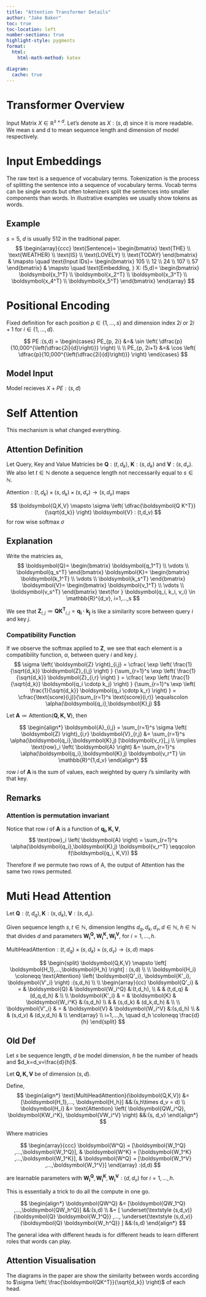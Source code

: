 ```yaml
---
title: "Attention Transformer Details"
author: "Jake Baker"
toc: true
toc-location: left
number-sections: true
highlight-style: pygments
format: 
  html: 
    html-math-method: katex

diagram:
  cache: true
---
```


# Transformer Overview


Input Matrix 
$X \in \mathbb{R}^{s \times d}$. Let's denote as 
$X : (s,d)$ since it is more readable. We mean s and d to mean sequence length and dimension of model respectively.

# Input Embeddings
The raw text is a sequence of vocabulary terms. Tokenization is the process of splitting the sentence into a sequence of vocabulary terms. Vocab terms can be single words but often tokenizers split the sentences into smaller components than words. In illustrative examples we usually show tokens as words.

## Example
$s=5$, $d$ is usually 512 in the traditional paper.
$$
\begin{array}{ccc}
\text{Sentence}=
\begin{bmatrix}
\text{THE} \\
\text{WEATHER} \\
\text{IS} \\
\text{LOVELY} \\
\text{TODAY}
\end{bmatrix} &
\mapsto
\quad
\text{Input IDs}=
\begin{bmatrix}
105 \\
12 \\
24 \\
107 \\
57
\end{bmatrix} &
\mapsto
\quad
\text{Embedding, } X: (5,d)=
\begin{bmatrix}
\boldsymbol{x_1^T} \\
\boldsymbol{x_2^T} \\
\boldsymbol{x_3^T} \\
\boldsymbol{x_4^T} \\
\boldsymbol{x_5^T}
\end{bmatrix}
\end{array}
$$

# Positional Encoding
Fixed definition for each position 
$p \in \left\{1,...,s \right\}$
and dimension index 
$2i \text{ or } 2i+1 \text{ for } i \in \left\{1,...,d \right\}$.

$$
PE :(s,d)  =
\begin{cases} 
PE_{p, 2i}     &=&   \sin \left( \dfrac{p}{10,000^{\left(\dfrac{2i}{d}\right)}} \right)
\\
\\
PE_{p, 2i+1}   &=&   \cos \left( \dfrac{p}{10,000^{\left(\dfrac{2i}{d}\right)}} \right)
\end{cases}
$$

## Model Input
Model recieves $X + PE : (s,d)$

# Self Attention
This mechanism is what changed everything.

## Attention Definition

Let Query, Key and Value Matricies be $\boldsymbol{Q}:(t,d_k)$, $\boldsymbol{K}:(s,d_k)$ and $\boldsymbol{V}:(s,d_v)$. We also let $t \in \mathbb{N}$ denote a sequence length not neccessarily equal to $s \in \mathbb{N}$.

::: {#def-Attention}
$\text{Attention}: (t,d_k) \times (s,d_k) \times (s,d_v) \to (s,d_v)$ maps

$$
\boldsymbol{Q,K,V} \mapsto
\sigma \left( \dfrac{\boldsymbol{Q K^T}}{\sqrt{d_k}} \right) \boldsymbol{V}
: (t,d_v)
$$
for row wise softmax $\sigma$
:::


## Explanation

Write the matricies as,
$$
\boldsymbol{Q}=
\begin{bmatrix}
   \boldsymbol{q_1^T}   \\
   \vdots   \\
   \boldsymbol{q_s^T} 
\end{bmatrix}
\boldsymbol{K}=
\begin{bmatrix}
   \boldsymbol{k_1^T}   \\
   \vdots   \\
   \boldsymbol{k_s^T} 
\end{bmatrix}
\boldsymbol{V}=
\begin{bmatrix}
   \boldsymbol{v_1^T}   \\
   \vdots   \\
   \boldsymbol{v_s^T} 
\end{bmatrix}
\text{for }
\boldsymbol{q_i, k_i, v_i} \in \mathbb{R}^{d_v}, i=1,...,s
$$


We see that 
$\boldsymbol{Z}_{i,j}\coloneqq \boldsymbol{QK^T}_{i,j} = \boldsymbol{q_i \cdotp k_j}$
is like a similarity score between query $i$ and key $j$.

### Compatibility Function

If we observe the softmax applied to $\boldsymbol{Z}$, we see that each element is a compatibility function, $\alpha$, between query $i$ and key $j$.
$$
\sigma \left( \boldsymbol{Z} \right)_{i,j} = 
\cfrac{
   \exp \left( \frac{1}{\sqrt{d_k}} \boldsymbol{Z}_{i,j} \right)
   }
   {\sum_{r=1}^s \exp \left( \frac{1}{\sqrt{d_k}} \boldsymbol{Z}_{i,r} \right)
   } = 
\cfrac{
   \exp \left( \frac{1}{\sqrt{d_k}} \boldsymbol{q_i \cdotp k_j} \right)
   }
   {\sum_{r=1}^s \exp \left( \frac{1}{\sqrt{d_k}} \boldsymbol{q_i \cdotp k_r} \right)
   } = 
\cfrac{\text{score}(i,j)}{\sum_{r=1}^s \text{score}(i,r)}
\equalscolon 
\alpha(\boldsymbol{q_i},\boldsymbol{K},j)
$$

Let 
$\boldsymbol{A} \coloneqq \text{Attention}(\boldsymbol{Q,K,V})$, then

$$
\begin{align*}
\boldsymbol{A}_{i,j} 
= \sum_{r=1}^s \sigma \left( \boldsymbol{Z} \right)_{i,r}  \boldsymbol{V}_{r,j}
&= \sum_{r=1}^s \alpha(\boldsymbol{q_i},\boldsymbol{K},j) [\boldsymbol{v_r}]_j
\\
\implies
\text{row}_i \left( \boldsymbol{A} \right)
&= \sum_{r=1}^s \alpha(\boldsymbol{q_i},\boldsymbol{K},j) \boldsymbol{v_r^T}
\in \mathbb{R}^{1,d_v}
\end{align*}
$$

row $i$ of $\boldsymbol{A}$ is the sum of values, each weighted by query $i$'s similarity with that key.

## Remarks

### Attention is permutation invariant
Notice that row $i$ of $\boldsymbol{A}$ is a function of $\boldsymbol{q_i, K,V}$,
$$
\text{row}_i \left( \boldsymbol{A} \right) =
\sum_{r=1}^s \alpha(\boldsymbol{q_i},\boldsymbol{K},j) \boldsymbol{v_r^T}
\eqqcolon f(\boldsymbol{q_i, K,V})
$$

Therefore if we permute two rows of A, the output of Attention has the same two rows permuted.

# Muti Head Attention
Let $\boldsymbol{Q}:(t,d_q), \boldsymbol{K}:(s,d_k), \boldsymbol{V}:(s,d_v)$.


::: {#def-MHA}
Given sequence length $s,t \in \mathbb{N}$, dimension lengths $d_q, d_k, d_v, d \in \mathbb{N}$, $h\in \mathbb{N}$ that divides $d$ and parameters $\boldsymbol{W_i^Q, W_i^K, W_i^V}$, for $i=1,...,h$. 

$\text{MultiHeadAttention}: (t,d_q) \times (s,d_k) \times (s,d_v) \to (s,d)$ maps

$$
\begin{split}
\boldsymbol{Q,K,V} 
 \mapsto
\left[ \boldsymbol{H_1},...,\boldsymbol{H_h} \right]
: (s,d)
\\ \\
\boldsymbol{H_i} 
 \coloneqq 
\text{Attention} \left( \boldsymbol{Q'_i}, \boldsymbol{K'_i}, \boldsymbol{V'_i} \right)
:(s,d_h)
\\ \\
\begin{array}{cc}
   \boldsymbol{Q'_i} &  = & \boldsymbol{Q} & \boldsymbol{W_i^Q} &:(t,d_h), \\
   & & (t,d_q) & (d_q,d_h) &
   \\ \\
   \boldsymbol{K'_i} &  = & \boldsymbol{K} & \boldsymbol{W_i^K} &:(s,d_h) \\
   & & (s,d_k) & (d_k,d_h) &
   \\ \\
   \boldsymbol{V'_i} &  = & \boldsymbol{V} & \boldsymbol{W_i^V} &:(s,d_h) \\
   & & (s,d_v) & (d_v,d_h) &
   \\
\end{array}
\\ i=1,...,h, \quad d_h \coloneqq \frac{d}{h}
\end{split}
$$

:::


## Old Def
Let $s$ be sequence length, $d$ be model dimension, $h$ be the number of heads and $d_k=d_v=\frac{d}{h}$. 

Let $\boldsymbol{Q,K,V}$ be of dimension $(s,d)$.

Define,    
$$
\begin{align*}
\text{MultiHeadAttention}(\boldsymbol{Q,K,V})
&= [\boldsymbol{H_1},..., \boldsymbol{H_h}]
&&:(s,h\times d_v = d)
\\
\boldsymbol{H_i}
&= 
\text{Attention}
\left( \boldsymbol{QW_i^Q}, \boldsymbol{KW_i^K}, \boldsymbol{VW_i^V} \right)
&&:(s, d_v) 
\end{align*} 
$$

Where matricies

$$
\begin{array}{ccc}
\boldsymbol{W^Q} =
[\boldsymbol{W_1^Q} ,...,\boldsymbol{W_1^Q}], &
\boldsymbol{W^K} =
[\boldsymbol{W_1^K} ,...,\boldsymbol{W_1^K}], &
\boldsymbol{W^Q} =
[\boldsymbol{W_1^V} ,...,\boldsymbol{W_1^V}]
\end{array}
:(d,d)
$$

are learnable parameters with 
$\boldsymbol{W_i^Q},\boldsymbol{W_i^K},\boldsymbol{W_i^V}:(d,d_v)$ for 
$i=1,...,h$.

This is essentially a trick to do all the compute in one go.

$$
\begin{align*}
\boldsymbol{QW^Q}
&= [\boldsymbol{QW_1^Q} ,...,\boldsymbol{QW_h^Q}]
&&:(s,d)
\\
&= [
\underset{\textstyle (s,d_v)}{\boldsymbol{Q} \boldsymbol{W_1^Q}} 
,...,
\underset{\textstyle (s,d_v)}{\boldsymbol{Q} \boldsymbol{W_h^Q}} 
]
&&:(s,d)
\end{align*}
$$

The general idea with different heads is for different heads to learn different roles that words can play.

## Attention Visualisation

The diagrams in the paper are show the similarity between words according to $\sigma \left( \frac{\boldsymbol{QK^T}}{\sqrt{d_k}} \right)$ of each head.